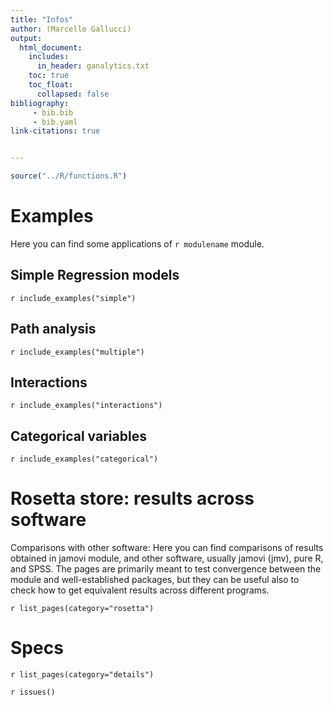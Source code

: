 ```yaml
---
title: "Infos"
author: (Marcello Gallucci)
output: 
  html_document:
    includes:
      in_header: ganalytics.txt
    toc: true
    toc_float:
      collapsed: false
bibliography: 
     - bib.bib
     - bib.yaml
link-citations: true


---
```



```r
source("../R/functions.R")
```


# Examples
Here you can find some applications of `r modulename` module.


## Simple Regression models

`r include_examples("simple")`

## Path analysis

`r include_examples("multiple")`

## Interactions

`r include_examples("interactions")`

## Categorical variables

`r include_examples("categorical")`

# Rosetta store: results across software

Comparisons with other software: Here you can find comparisons of  results obtained in jamovi module,  and other software, usually jamovi (jmv), pure R, and SPSS. The pages are primarily meant to test convergence between the module and well-established packages, but they can be useful also to check how to get equivalent results across different programs.


`r list_pages(category="rosetta")`

# Specs

`r list_pages(category="details")`



`r issues()`
